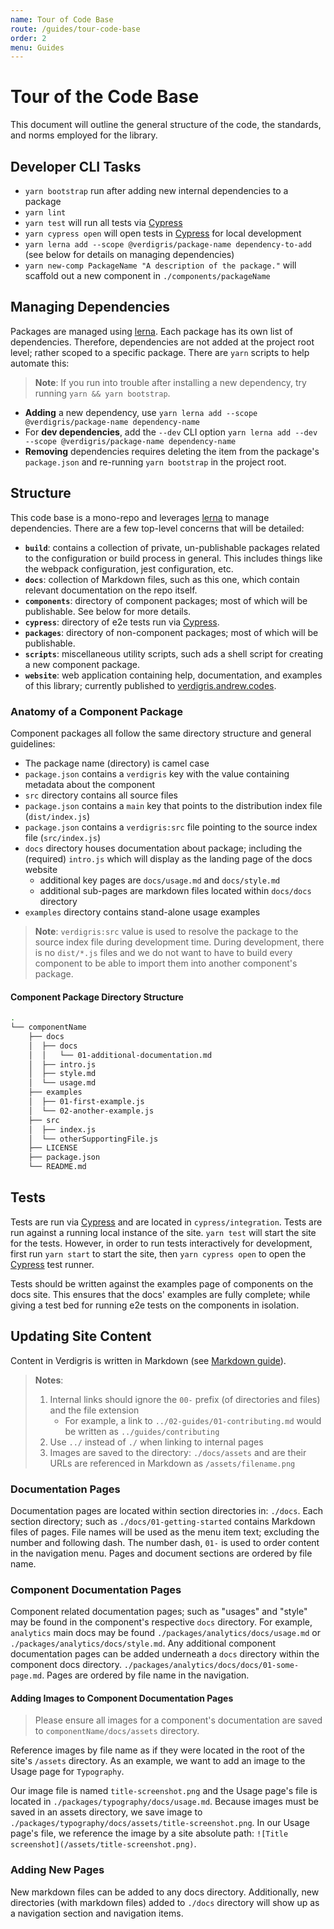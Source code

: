 ```yaml
---
name: Tour of Code Base
route: /guides/tour-code-base
order: 2
menu: Guides
---
```


# Tour of the Code Base

This document will outline the general structure of the code, the standards, and norms employed for the library.

## Developer CLI Tasks

* `yarn bootstrap` run after adding new internal dependencies to a package
* `yarn lint`
* `yarn test` will run all tests via [Cypress](https://cypress.io)
* `yarn cypress open` will open tests in [Cypress](https://cypress.io) for local development
* `yarn lerna add --scope @verdigris/package-name dependency-to-add` (see below for details on managing dependencies)
* `yarn new-comp PackageName "A description of the package."` will scaffold out a new component in `./components/packageName`

## Managing Dependencies

Packages are managed using [lerna](https://lernajs.io/). Each package has its own list of dependencies. Therefore, dependencies are not added at the project root level; rather scoped to a specific package. There are `yarn` scripts to help automate this:

> **Note**: If you run into trouble after installing a new dependency, try running `yarn && yarn bootstrap`.

* **Adding** a new dependency, use `yarn lerna add --scope @verdigris/package-name dependency-name`
* For **dev dependencies**, add the `--dev` CLI option `yarn lerna add --dev --scope @verdigris/package-name dependency-name`
* **Removing** dependencies requires deleting the item from the package's `package.json` and re-running `yarn bootstrap` in the project root.

## Structure

This code base is a mono-repo and leverages [lerna](https://lernajs.io/) to manage dependencies. There are a few top-level concerns that will be detailed:

* **`build`**: contains a collection of private, un-publishable packages related to the configuration or build process in general. This includes things like the webpack configuration, jest configuration, etc.
* **`docs`**: collection of Markdown files, such as this one, which contain relevant documentation on the repo itself.
* **`components`**: directory of component packages; most of which will be publishable. See below for more details.
* **`cypress`**: directory of e2e tests run via [Cypress](https://cypress.io).
* **`packages`**: directory of non-component packages; most of which will be publishable.
* **`scripts`**: miscellaneous utility scripts, such ads a shell script for creating a new component package.
* **`website`**: web application containing help, documentation, and examples of this library; currently published to [verdigris.andrew.codes](http://verdigris.andrew.codes).

### Anatomy of a Component Package

Component packages all follow the same directory structure and general guidelines:

* The package name (directory) is camel case
* `package.json` contains a `verdigris` key with the value containing metadata about the component
* `src` directory contains all source files
* `package.json` contains a `main` key that points to the distribution index file (`dist/index.js`)
* `package.json` contains a `verdigris:src` file pointing to the source index file (`src/index.js`)
* `docs` directory houses documentation about package; including the (required) `intro.js` which will display as the landing page of the docs website
  * additional key pages are `docs/usage.md` and `docs/style.md`
  * additional sub-pages are markdown files located within `docs/docs` directory
* `examples` directory contains stand-alone usage examples

> **Note**: `verdigris:src` value is used to resolve the package to the source index file during development time. During development, there is no `dist/*.js` files and we do not want to have to build every component to be able to import them into another component's package.

#### Component Package Directory Structure

```bash
.
└── componentName
    ├── docs
    │  ├── docs
    │  │   └── 01-additional-documentation.md
    │  ├── intro.js
    │  ├── style.md
    │  └── usage.md
    ├── examples
    │  ├── 01-first-example.js
    │  └── 02-another-example.js
    ├── src
    │  ├── index.js
    │  └── otherSupportingFile.js
    ├── LICENSE
    ├── package.json
    └── README.md
```

## Tests

Tests are run via [Cypress](https://cypress.io) and are located in `cypress/integration`. Tests are run against a running local instance of the site. `yarn test` will start the site for the tests. However, in order to run tests interactively for development, first run `yarn start` to start the site, then `yarn cypress open` to open the [Cypress](https://cypress.io) test runner.

Tests should be written against the examples page of components on the docs site. This ensures that the docs' examples are fully complete; while giving a test bed for running e2e tests on the components in isolation.

## Updating Site Content

Content in Verdigris is written in Markdown (see [Markdown guide](https://guides.github.com/features/mastering-markdown/)).

> **Notes**:
>
> 1.  Internal links should ignore the `00-` prefix (of directories and files) and the file extension
>     * For example, a link to `../02-guides/01-contributing.md` would be written as `../guides/contributing`
> 2.  Use `../` instead of `./` when linking to internal pages
> 3.  Images are saved to the directory: `./docs/assets` and are their URLs are referenced in Markdown as `/assets/filename.png`

### Documentation Pages

Documentation pages are located within section directories in: `./docs`. Each section directory; such as `./docs/01-getting-started` contains Markdown files of pages. File names will be used as the menu item text; excluding the number and following dash. The number dash, `01-` is used to order content in the navigation menu. Pages and document sections are ordered by file name.

### Component Documentation Pages

Component related documentation pages; such as "usages" and "style" may be found in the component's respective `docs` directory. For example, `analytics` main docs may be found `./packages/analytics/docs/usage.md` or `./packages/analytics/docs/style.md`. Any additional component documentation pages can be added underneath a `docs` directory within the component docs directory. `./packages/analytics/docs/docs/01-some-page.md`. Pages are ordered by file name in the navigation.

#### Adding Images to Component Documentation Pages

> Please ensure all images for a component's documentation are saved to `componentName/docs/assets` directory.

Reference images by file name as if they were located in the root of the site's `/assets` directory. As an example, we want to add an image to the Usage page for `Typography`.

Our image file is named `title-screenshot.png` and the Usage page's file is located in `./packages/typography/docs/usage.md`. Because images must be saved in an assets directory, we save image to `./packages/typography/docs/assets/title-screenshot.png`. In our Usage page's file, we reference the image by a site absolute path: `![Title screenshot](/assets/title-screenshot.png)`.

### Adding New Pages

New markdown files can be added to any docs directory. Additionally, new directories (with markdown files) added to `./docs` directory will show up as a navigation section and navigation items.

